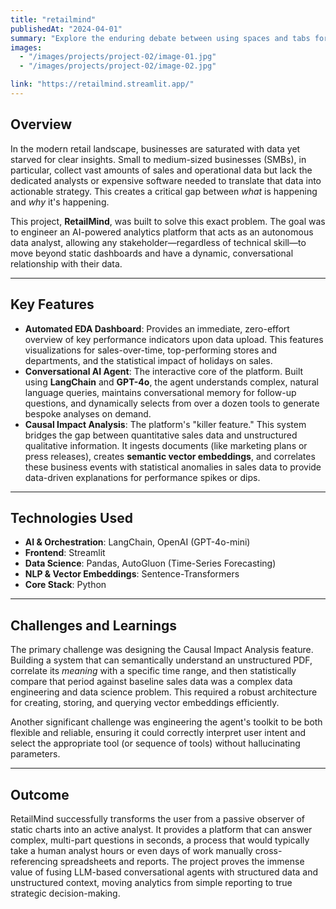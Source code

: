 ```yaml
---
title: "retailmind"
publishedAt: "2024-04-01"
summary: "Explore the enduring debate between using spaces and tabs for code indentation, and why this choice matters more than you might think."
images:
  - "/images/projects/project-02/image-01.jpg"
  - "/images/projects/project-02/image-02.jpg"

link: "https://retailmind.streamlit.app/"
---
```


## Overview

In the modern retail landscape, businesses are saturated with data yet starved for clear insights. Small to medium-sized businesses (SMBs), in particular, collect vast amounts of sales and operational data but lack the dedicated analysts or expensive software needed to translate that data into actionable strategy. This creates a critical gap between *what* is happening and *why* it's happening.

This project, **RetailMind**, was built to solve this exact problem. The goal was to engineer an AI-powered analytics platform that acts as an autonomous data analyst, allowing any stakeholder—regardless of technical skill—to move beyond static dashboards and have a dynamic, conversational relationship with their data.

---

## Key Features

- **Automated EDA Dashboard**: Provides an immediate, zero-effort overview of key performance indicators upon data upload. This features visualizations for sales-over-time, top-performing stores and departments, and the statistical impact of holidays on sales.
- **Conversational AI Agent**: The interactive core of the platform. Built using **LangChain** and **GPT-4o**, the agent understands complex, natural language queries, maintains conversational memory for follow-up questions, and dynamically selects from over a dozen tools to generate bespoke analyses on demand.
- **Causal Impact Analysis**: The platform's "killer feature." This system bridges the gap between quantitative sales data and unstructured qualitative information. It ingests documents (like marketing plans or press releases), creates **semantic vector embeddings**, and correlates these business events with statistical anomalies in sales data to provide data-driven explanations for performance spikes or dips.

---

## Technologies Used

- **AI & Orchestration**: LangChain, OpenAI (GPT-4o-mini)
- **Frontend**: Streamlit
- **Data Science**: Pandas, AutoGluon (Time-Series Forecasting)
- **NLP & Vector Embeddings**: Sentence-Transformers
- **Core Stack**: Python

---

## Challenges and Learnings

The primary challenge was designing the Causal Impact Analysis feature. Building a system that can semantically understand an unstructured PDF, correlate its *meaning* with a specific time range, and then statistically compare that period against baseline sales data was a complex data engineering and data science problem. This required a robust architecture for creating, storing, and querying vector embeddings efficiently.

Another significant challenge was engineering the agent's toolkit to be both flexible and reliable, ensuring it could correctly interpret user intent and select the appropriate tool (or sequence of tools) without hallucinating parameters.

---

## Outcome

RetailMind successfully transforms the user from a passive observer of static charts into an active analyst. It provides a platform that can answer complex, multi-part questions in seconds, a process that would typically take a human analyst hours or even days of work manually cross-referencing spreadsheets and reports. The project proves the immense value of fusing LLM-based conversational agents with structured data and unstructured context, moving analytics from simple reporting to true strategic decision-making.